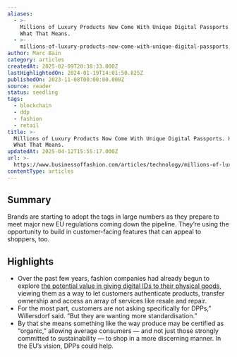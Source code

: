 ```yaml
---
aliases:
  - >-
    Millions of Luxury Products Now Come With Unique Digital Passports. Here’s
    What That Means.
  - >-
    millions-of-luxury-products-now-come-with-unique-digital-passports.-here’s-what-that-means.
author: Marc Bain
category: articles
createdAt: 2025-02-09T20:38:33.000Z
lastHighlightedOn: 2024-01-19T14:01:50.825Z
publishedOn: 2023-11-08T00:00:00.000Z
source: reader
status: seedling
tags:
  - blockchain
  - ddp
  - fashion
  - retail
title: >-
  Millions of Luxury Products Now Come With Unique Digital Passports. Here’s
  What That Means.
updatedAt: 2025-04-12T15:55:17.000Z
url: >-
  https://www.businessoffashion.com/articles/technology/millions-of-luxury-products-now-come-with-unique-digital-passports-heres-what-that-means/
contentType: articles
---
```

## Summary

Brands are starting to adopt the tags in large numbers as they prepare to meet major new EU regulations coming down the pipeline. They’re using the opportunity to build in customer-facing features that can appeal to shoppers, too.

## Highlights

- Over the past few years, fashion companies had already begun to explore [the potential value in giving digital IDs to their physical goods](https://www.businessoffashion.com/articles/technology/the-opportunity-in-giving-every-fashion-item-a-digital-twin/), viewing them as a way to let customers authenticate products, transfer ownership and access an array of services like resale and repair.
- For the most part, customers are not asking specifically for DPPs,” Willersdorf said. “But they are wanting more standardisation.”
- By that she means something like the way produce may be certified as “organic,” allowing average consumers — and not just those strongly committed to sustainability — to shop in a more discerning manner. In the EU’s vision, DPPs could help.
